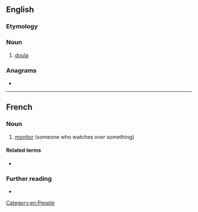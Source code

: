 ==English==

===Etymology===
{{etyl|fr|en}}

===Noun===
{{en-noun}}

# [[doula]] {{gloss|one who provides support during pregnancy and childbirth}}

===Anagrams===
* {{anagrams|en|microtine}}

[[Category:en:People]]

----

==French==

===Noun===
{{fr-noun|f}}

# [[monitor]] (someone who watches over something)

====Related terms====
* {{l|fr|moniteur}}

===Further reading===
* {{R:TLFi}}